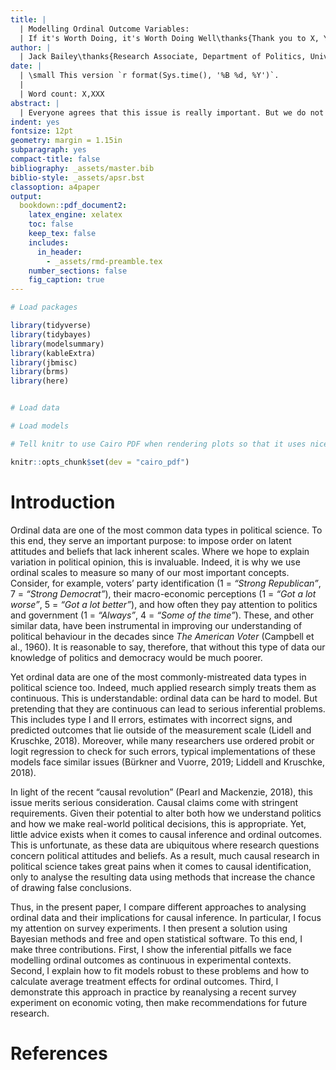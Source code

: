 ```yaml
---
title: |
  | Modelling Ordinal Outcome Variables:
  | If it's Worth Doing, it's Worth Doing Well\thanks{Thank you to X, Y, and Z for their helpful comments.}
author: |
  | Jack Bailey\thanks{Research Associate, Department of Politics, University of Manchester, UK. If you have any comments or questions, feel free to contact me either by email (\href{mailto:jack.bailey@manchester.ac.uk}{jack.bailey@manchester.ac.uk}) or on Twitter (\href{https://www.twitter.com/PoliSciJack}{@PoliSciJack}).} & Matthew Barnfield\thanks{Postdoctoral Research Fellow, College of Social Sciences and International Studies, University of Exeter, UK}
date: |
  | \small This version `r format(Sys.time(), '%B %d, %Y')`.
  |
  | Word count: X,XXX
abstract: |
  | Everyone agrees that this issue is really important. But we do not know much about this specific question, although it matters a great deal, for these reasons. We approach the problem from this perspective. Our research design focuses on these cases and relies on these data, which we analyse using this method. Results show what we have learned about the question. They have these broader implications.
indent: yes
fontsize: 12pt
geometry: margin = 1.15in
subparagraph: yes
compact-title: false
bibliography: _assets/master.bib
biblio-style: _assets/apsr.bst
classoption: a4paper
output: 
  bookdown::pdf_document2: 
    latex_engine: xelatex
    toc: false
    keep_tex: false
    includes:
      in_header:
        - _assets/rmd-preamble.tex
    number_sections: false
    fig_caption: true
---
```


<!-- Latex setup -->

\doublespacing

```{=tex}
\thispagestyle{empty}
\clearpage
```
\pagebreak

\setcounter{page}{1}

```r

# Load packages

library(tidyverse)
library(tidybayes)
library(modelsummary)
library(kableExtra)
library(jbmisc)
library(brms)
library(here)


# Load data

# Load models

# Tell knitr to use Cairo PDF when rendering plots so that it uses nice fonts

knitr::opts_chunk$set(dev = "cairo_pdf")

```

# Introduction

Ordinal data are one of the most common data types in political science. To this end, they serve an important purpose: to impose order on latent attitudes and beliefs that lack inherent scales. Where we hope to explain variation in political opinion, this is invaluable. Indeed, it is why we use ordinal scales to measure so many of our most important concepts. Consider, for example, voters' party identification (1 = *"Strong Republican"*, 7 = *"Strong Democrat"*), their macro-economic perceptions (1 = *"Got a lot worse"*, 5 = *"Got a lot better"*), and how often they pay attention to politics and government (1 = *"Always"*, 4 = *"Some of the time"*). These, and other similar data, have been instrumental in improving our understanding of political behaviour in the decades since *The American Voter* (Campbell et al., 1960). It is reasonable to say, therefore, that without this type of data our knowledge of politics and democracy would be much poorer.

Yet ordinal data are one of the most commonly-mistreated data types in political science too. Indeed, much applied research simply treats them as continuous. This is understandable: ordinal data can be hard to model. But pretending that they are continuous can lead to serious inferential problems. This includes type I and II errors, estimates with incorrect signs, and predicted outcomes that lie outside of the measurement scale (Lidell and Kruschke, 2018). Moreover, while many researchers use ordered probit or logit regression to check for such errors, typical implementations of these models face similar issues (Bürkner and Vuorre, 2019; Liddell and Kruschke, 2018).

<!-- Probably change the bit below. Had originally intended the paper to be about causal inference in particular, but better to be broad I think -->

In light of the recent "causal revolution" (Pearl and Mackenzie, 2018), this issue merits serious consideration. Causal claims come with stringent requirements. Given their potential to alter both how we understand politics and how we make real-world political decisions, this is appropriate. Yet, little advice exists when it comes to causal inference and ordinal outcomes. This is unfortunate, as these data are ubiquitous where research questions concern political attitudes and beliefs. As a result, much causal research in political science takes great pains when it comes to causal identification, only to analyse the resulting data using methods that increase the chance of drawing false conclusions.

Thus, in the present paper, I compare different approaches to analysing ordinal data and their implications for causal inference. In particular, I focus my attention on survey experiments. I then present a solution using Bayesian methods and free and open statistical software. To this end, I make three contributions. First, I show the inferential pitfalls we face modelling ordinal outcomes as continuous in experimental contexts. Second, I explain how to fit models robust to these problems and how to calculate average treatment effects for ordinal outcomes. Third, I demonstrate this approach in practice by reanalysing a recent survey experiment on economic voting, then make recommendations for future research.

\pagebreak

# References

::: {#refs}
:::


\setcounter{table}{0}

\renewcommand{\thetable}{A\arabic{table}}

\setcounter{figure}{0}

\renewcommand{\thefigure}{A\arabic{figure}}
